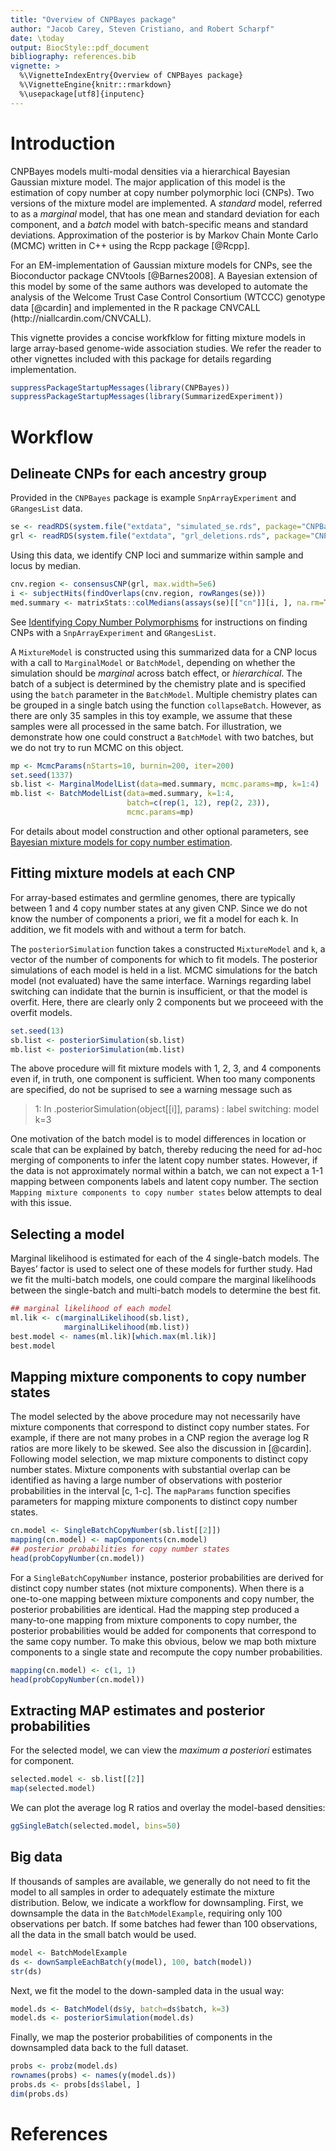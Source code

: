 ```yaml
---
title: "Overview of CNPBayes package"
author: "Jacob Carey, Steven Cristiano, and Robert Scharpf"
date: \today
output: BiocStyle::pdf_document
bibliography: references.bib
vignette: >
  %\VignetteIndexEntry{Overview of CNPBayes package}
  %\VignetteEngine{knitr::rmarkdown}
  %\usepackage[utf8]{inputenc} 
---
```


# Introduction

CNPBayes models multi-modal densities via a hierarchical Bayesian
Gaussian mixture model.  The major application of this model is the
estimation of copy number at copy number polymorphic loci (CNPs). Two
versions of the mixture model are implemented.  A *standard* model,
referred to as a *marginal* model, that has one mean and standard
deviation for each component, and a *batch* model with batch-specific
means and standard deviations. Approximation of the posterior is by
Markov Chain Monte Carlo (MCMC) written in C++ using the Rcpp package
[@Rcpp].  

For an EM-implementation of Gaussian mixture models for CNPs, see the
Bioconductor package CNVtools [@Barnes2008].  A Bayesian extension of
this model by some of the same authors was developed to automate the
analysis of the Welcome Trust Case Control Consortium (WTCCC) genotype
data [@cardin] and implemented in the R package CNVCALL
(http://niallcardin.com/CNVCALL).

This vignette provides a concise workfklow for fitting mixture models
in large array-based genome-wide association studies.  We refer the
reader to other vignettes included with this package for details
regarding implementation.

```r
suppressPackageStartupMessages(library(CNPBayes))
suppressPackageStartupMessages(library(SummarizedExperiment))
```

# Workflow

## Delineate CNPs for each ancestry group

Provided in the `CNPBayes` package is example `SnpArrayExperiment` and `GRangesList` data.

```r
se <- readRDS(system.file("extdata", "simulated_se.rds", package="CNPBayes"))
grl <- readRDS(system.file("extdata", "grl_deletions.rds", package="CNPBayes"))
```

Using this data, we identify CNP loci and summarize within sample and locus by median.

```r
cnv.region <- consensusCNP(grl, max.width=5e6)
i <- subjectHits(findOverlaps(cnv.region, rowRanges(se)))
med.summary <- matrixStats::colMedians(assays(se)[["cn"]][i, ], na.rm=TRUE)
```

See [Identifying Copy Number Polymorphisms](FindCNPs.pdf) for instructions on finding CNPs with a `SnpArrayExperiment` and `GRangesList`.

A `MixtureModel` is constructed using this summarized data for a CNP locus with
a call to `MarginalModel` or `BatchModel`, depending on whether the simulation
should be *marginal* across batch effect, or *hierarchical*. The batch of a
subject is determined by the chemistry plate and is specified using the `batch`
parameter in the `BatchModel`. Multiple chemistry plates can be grouped in a
single batch using the function `collapseBatch`. However, as there are only 35
samples in this toy example, we assume that these samples were all processed in
the same batch. For illustration, we demonstrate how one could construct a
`BatchModel` with two batches, but we do not try to run MCMC on this object.

```r
mp <- McmcParams(nStarts=10, burnin=200, iter=200)
set.seed(1337)
sb.list <- MarginalModelList(data=med.summary, mcmc.params=mp, k=1:4)
mb.list <- BatchModelList(data=med.summary, k=1:4,
                          batch=c(rep(1, 12), rep(2, 23)),
                          mcmc.params=mp)
```

For details about model construction and other optional parameters, see [Bayesian mixture models for copy number estimation](Implementation.pdf).

## Fitting mixture models at each CNP

For array-based estimates and germline genomes, there are typically
between 1 and 4 copy number states at any given CNP.  Since we do not
know the number of components a priori, we fit a model for each k.
In addition, we fit models with and without a term for batch.

The `posteriorSimulation` function takes a constructed `MixtureModel` and `k`, a
vector of the number of components for which to fit models. The posterior
simulations of each model is held in a list. MCMC simulations for the batch
model (not evaluated) have the same interface. Warnings regarding label
switching can indidate that the burnin is insufficient, or that the model is
overfit. Here, there are clearly only 2 components but we proceeed with the
overfit models.

```r
set.seed(13)
sb.list <- posteriorSimulation(sb.list)
mb.list <- posteriorSimulation(mb.list)
```


The above procedure will fit mixture models with 1, 2, 3, and 4 components even if, in truth, one component is sufficient. When too many components are specified, do not be suprised to see a warning message such as

> 1: In .posteriorSimulation(object[[i]], params) :
>  label switching: model k=3

One motivation of the batch model is to model differences in location or scale that can be explained by batch, thereby reducing the need for ad-hoc merging of components to infer the latent copy number states.  However, if the data is not approximately normal within a batch, we can not expect a 1-1 mapping between components labels and latent copy number. The section `Mapping mixture components to copy number states` below attempts to deal with this issue. 


## Selecting a model

Marginal likelihood is estimated for each of the 4 single-batch models. The
Bayes' factor is used to select one of these models for further study. Had we
fit the multi-batch models, one could compare the marginal likelihoods between
the single-batch and multi-batch models to determine the best fit.

```r
## marginal likelihood of each model
ml.lik <- c(marginalLikelihood(sb.list),
            marginalLikelihood(mb.list))
best.model <- names(ml.lik)[which.max(ml.lik)]
best.model
```

## Mapping mixture components to copy number states

The model selected by the above procedure may not necessarily have mixture
components that correspond to distinct copy number states. For example, if there
are not many probes in a CNP region the average log R ratios are more likely to
be skewed. See also the discussion in [@cardin]. Following model selection, we
map mixture components to distinct copy number states. Mixture components with
substantial overlap can be identified as having a large number of observations
with posterior probabilities in the interval [c, 1-c]. The `mapParams` function
specifies parameters for mapping mixture components to distinct copy number
states.

```r
cn.model <- SingleBatchCopyNumber(sb.list[[2]])
mapping(cn.model) <- mapComponents(cn.model)
## posterior probabilities for copy number states
head(probCopyNumber(cn.model))
```

For a `SingleBatchCopyNumber` instance, posterior probabilities are derived for
 distinct copy number states (not mixture components). When there is a
 one-to-one mapping between mixture components and copy number, the posterior
 probabilities are identical. Had the mapping step produced a many-to-one
 mapping from mixture components to copy number, the posterior probabilities
 would be added for components that correspond to the same copy number. To make
 this obvious, below we map both mixture components to a single state and
 recompute the copy number probabilities.

```r
mapping(cn.model) <- c(1, 1)
head(probCopyNumber(cn.model))
```
  
## Extracting MAP estimates and posterior probabilities

For the selected model, we can view the *maximum a posteriori* estimates for
component.
```r
selected.model <- sb.list[[2]]
map(selected.model)
```

We can plot the average log R ratios and overlay the model-based densities:

```r
ggSingleBatch(selected.model, bins=50)
```

## Big data

If thousands of samples are available, we generally do not need to fit the model to all samples in order to adequately estimate the mixture distribution. Below, we indicate a workflow for downsampling. First, we downsample the data in the `BatchModelExample`, requiring only 100 observations per batch.  If some batches had fewer than 100 observations, all the data in the small batch would be used.

```r
model <- BatchModelExample
ds <- downSampleEachBatch(y(model), 100, batch(model))
str(ds)
```

Next, we fit the model to the down-sampled data in the usual way:

```r
model.ds <- BatchModel(ds$y, batch=ds$batch, k=3)
model.ds <- posteriorSimulation(model.ds)
```

Finally, we map the posterior probabilities of components in the downsampled data back to the full dataset.

```r
probs <- probz(model.ds)
rownames(probs) <- names(y(model.ds))
probs.ds <- probs[ds$label, ]
dim(probs.ds)
```

# References
